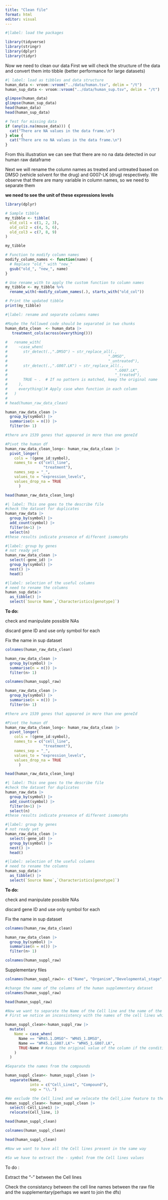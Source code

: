 ```yaml
---
title: "Clean file"
format: html
editor: visual
---
```


```r
#|label: load the packages

library(tidyverse)
library(stringr)
library(dplyr)
library(tidyr)
```

Now we need to clean our data First we will check the structure of the data and convert them into tibble (better performance for large datasets)

```r
#| label: load as tibbles and data structure
human_data <- vroom::vroom("../data/human.tsv", delim = "/t")
human_sup_data <- vroom::vroom("../data/human_sup.tsv", delim = "/t")

glimpse(human_data)
glimpse(human_sup_data)
head(human_data)
head(human_sup_data)
```

```r
# Test for missing data
if (any(is.na(mouse_data))) {
  cat("There are NA values in the data frame.\n")
} else {
  cat("There are no NA values in the data frame.\n")
}
```

From this illustration we can see that there are no na data detected in our human raw dataframe

Next we will rename the column names as treated and untreated based on DMSO (vehicle solvent for the drug) and G007-LK (drug) respectively. We observe that there are many variable in column names, so we need to separate them

**we need to see the unit of these expressions levels**

```r
library(dplyr)

# Sample tibble
my_tibble <- tibble(
  old_col1 = c(1, 2, 3),
  old_col2 = c(4, 5, 6),
  old_col3 = c(7, 8, 9)
)

my_tibble

# Function to modify column names
modify_column_names <- function(name) {
  # Replace "old_" with "new_"
  gsub("old_", "new_", name)
}

# Use rename_with to apply the custom function to column names
my_tibble <- my_tibble %>%
  rename_with(~modify_column_names(.), starts_with("old_col"))

# Print the updated tibble
print(my_tibble)
```

```r
#|label: rename and separate columns names

#Maybe the followed code should be separated in two chunks
human_data_clean  <- human_data |> 
   treatment_cols(across(everything()))
  
#   rename_with(
#     ~case_when(
#       str_detect(.,".DMSO") ~ str_replace_all(.,
#                                             ".DMSO",
#                                             "_untreated"),
#       str_detect(.,".G007.LK") ~ str_replace_all(.,
#                                                ".G007.LK",
#                                                "_treated"),
#       TRUE ~ .  # If no pattern is matched, keep the original name
#     ),
#     everything()# Apply case when function in each column
#   )
# 
# head(human_raw_data_clean)
```

```r
human_raw_data_clean |>
  group_by(symbol) |>
  summarise(n = n()) |> 
  filter(n> 1)

#there are 1539 genes that appeared in more than one geneId 
```

```r
#Pivot the human df
human_raw_data_clean_long<- human_raw_data_clean |> 
  pivot_longer(
    cols = !(gene_id:symbol),
    names_to = c("cell_line", 
                 "treatment"), 
    names_sep = "_",
    values_to = "expression_levels",
    values_drop_na = TRUE
      ) 

head(human_raw_data_clean_long)
```

```r
#| label: This one goes to the describe file
#check the dataset for duplicates
human_raw_data |>
  group_by(symbol) |> 
  add_count(symbol) |> 
  filter(n>1) |> 
  select(n)
#these results indicate presence of different isomorphs  
```

```r
#|label: group by genes
# not ready yet
human_raw_data_clean |> 
  select(-gene_id) |> 
  group_by(symbol) |> 
  nest() |> 
  head()
```

```r

#|label: selection of the useful columns
# need to rename the columns
human_sup_data|> 
  as_tibble() |> 
  select(`Source Name`,`Characteristics[genotype]`)
```

**To do:**

check and manipulate possible NAs

discard gene ID and use only symbol for each

Fix the name in sup dataset

```r
colnames(human_raw_data_clean)
```

```r
human_raw_data_clean |>
  group_by(symbol) |>
  summarise(n = n()) |> 
  filter(n> 1)
```

```r
colnames(human_suppl_raw)
```

```r
human_raw_data_clean |>
  group_by(symbol) |>
  summarise(n = n()) |> 
  filter(n> 1)

#there are 1539 genes that appeared in more than one geneId 
```

```r
#Pivot the human df
human_raw_data_clean_long<- human_raw_data_clean |> 
  pivot_longer(
    cols = !(gene_id:symbol),
    names_to = c("cell_line", 
                 "treatment"), 
    names_sep = "_",
    values_to = "expression_levels",
    values_drop_na = TRUE
      ) 

head(human_raw_data_clean_long)
```

```r
#| label: This one goes to the describe file
#check the dataset for duplicates
human_raw_data |>
  group_by(symbol) |> 
  add_count(symbol) |> 
  filter(n>1) |> 
  select(n)
#these results indicate presence of different isomorphs  
```

```r
#|label: group by genes
# not ready yet
human_raw_data_clean |> 
  select(-gene_id) |> 
  group_by(symbol) |> 
  nest() |> 
  head()
```

```r

#|label: selection of the useful columns
# need to rename the columns
human_sup_data|> 
  as_tibble() |> 
  select(`Source Name`,`Characteristics[genotype]`)
```

**To do:**

check and manipulate possible NAs

discard gene ID and use only symbol for each

Fix the name in sup dataset

```r
colnames(human_raw_data_clean)
```

```r
human_raw_data_clean |>
  group_by(symbol) |>
  summarise(n = n()) |> 
  filter(n> 1)
```

```r
colnames(human_suppl_raw)
```

Supplementary files

```r
colnames(human_suppl_raw)<- c("Name", "Organism","Developmental_stage", "Disease","Genotype","Organism_part",   "Cell_line","Material_Type","Protocol_REF","Protocol_REF1","Protocol_REF2","Performer", "Extract_Name",   "Library_Layout", "Library_Selection","Library_Source","Library_Strategy","Protocol_REF3", "Performer_1","Assay_Name","Technology_Type","Protocol_REF4", "Performer_2","Derived_Array_Data_File", "Derived_ArrayExpress_FTP_file", "Factor_Value_compound", "Factor_Value_dose", "Unit_dose_unit")
```

```r
#change the name of the columns of the human supplementary dataset
colnames(human_suppl_raw)
```

```r
head(human_suppl_raw)
```

```r
#Now we want to separate the Name of the Cell line and the name of the Compound in two columns
# First we notice an inconsistency with the names of the cell lines which creates some problems when we try to separate the two components of the column Name

human_suppl_clean<-human_suppl_raw |>
  mutate(
    Name = case_when(
      Name == "WM45.1.DMSO"~ "WM45_1.DMSO",
      Name == "WM45.1.G007.LK"~ "WM45_1.G007.LK",
      TRUE~Name # Keeps the original value of the column if the condition is not met
    )
  )
```

```r
#Separate the names from the compounds

human_suppl_clean<- human_suppl_clean |> 
  separate(Name, 
           into = c("Cell_Line1", "Compound"),
           sep = "\\.")
```

```r
#We exclude the Cell_line1 and we relocate the Cell_Line feature to the first column of the dataframe
human_suppl_clean<- human_suppl_clean |> 
  select(-Cell_Line1) |> 
  relocate(Cell_line, 1)

head(human_suppl_clean)
```

```r
colnames(human_suppl_clean) 
```

```r
head(human_suppl_clean)
```

```r
#Now we want to have all the Cell lines present in the same way

#So we have to extract the - symbol from the Cell lines values

```

To do :

Extract the "-" between the Cell lines

Check the consistancy between the cell line names between the raw file and the supplementary(perhaps we want to join the dfs)
